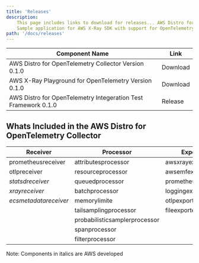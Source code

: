 ```yaml
---
title: 'Releases'
description:
    This page includes links to download for releases... AWS Distro for OpenTelemetry ...
    Sample application for AWS X-Ray SDK with support for OpenTelemetry ... AWS Test Framework Sample Application for OpenTelemetry
path: '/docs/releases'
---
```



| Component Name                                                      | Link |
|---------------------------------------------------------------------|---------------|
| AWS Distro for OpenTelemetry Collector Version 0.1.0                | <Link to="/download">Download</Link> |
| AWS X-Ray Playground for OpenTelemetry Version 0.1.0                | <Link to="/download">Download</Link> |
| AWS Distro for OpenTelemetry Integeration Test Framework 0.1.0      | <Link to="https://github.com/aws-observability/aws-otel-test-framework/releases">Release</Link> |

<SectionSeparator />

## Whats Included in the AWS Distro for OpenTelemetry Collector

| Receiver               | Processor                     | Exporter           | Extensions             |
|----------------------  |-------------------------------|--------------------|------------------------|
| prometheusreceiver     | attributesprocessor           | awsxrayexporter    | healthcheckextension   |
| otlpreceiver           | resourceprocessor             | awsemfexporter     | pprofextension         |
| *statsdreceiver*       | queuedprocessor               | prometheusexporter | zpagesextension        |
| *xrayreceiver*         | batchprocessor                | loggingexporter    |                        |
| *ecsmetadatareceiver*  | memorylimite                  | otlpexporter       |                        |
|                        | tailsamplingprocessor         | fileexporter       |                        |
|                        | probabilisticsamplerprocessor |                    |                        |
|                        | spanprocessor                 |                    |                        |
|                        | filterprocessor               |                    |                        |

Note: Components in italics are AWS developed